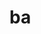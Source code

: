 # ba


<ul className="grid grid-cols-1 md:grid-cols-2 lg:grid-cols-3 xl:grid-cols-4 gap-4 -ml-6">
<ReferenceCard
    title="Bullbear"
    description="Gets bullbear sentiment for ticker [Source: stocktwits]."
    url="/sdk/reference/stocks/ba/bullbear"
    chevron={false}
/>
<ReferenceCard
    title="Cnews"
    description="Get news from a company. [Source: Finnhub]"
    url="/sdk/reference/stocks/ba/cnews"
    chevron={false}
/>
<ReferenceCard
    title="Getdd"
    description="Get due diligence posts from list of subreddits [Source: reddit]."
    url="/sdk/reference/stocks/ba/getdd"
    chevron={false}
/>
<ReferenceCard
    title="Headlines"
    description="Gets Sentiment analysis provided by FinBrain's API [Source: finbrain]."
    url="/sdk/reference/stocks/ba/headlines"
    chevron={false}
/>
<ReferenceCard
    title="Mentions"
    description="Get interest over time from google api [Source: google]."
    url="/sdk/reference/stocks/ba/mentions"
    chevron={false}
/>
<ReferenceCard
    title="Messages"
    description="Get last messages for a given ticker [Source: stocktwits]."
    url="/sdk/reference/stocks/ba/messages"
    chevron={false}
/>
<ReferenceCard
    title="Ns"
    description="Getting Onclusive Data. [Source: Invisage Platform]"
    url="/sdk/reference/stocks/ba/ns"
    chevron={false}
/>
<ReferenceCard
    title="Popular"
    description="Get popular tickers from list of subreddits [Source: reddit]."
    url="/sdk/reference/stocks/ba/popular"
    chevron={false}
/>
<ReferenceCard
    title="Queries"
    description="Get related queries from google api [Source: google]."
    url="/sdk/reference/stocks/ba/queries"
    chevron={false}
/>
<ReferenceCard
    title="Redditsent"
    description="Find posts related to a specific search term in Reddit."
    url="/sdk/reference/stocks/ba/redditsent"
    chevron={false}
/>
<ReferenceCard
    title="Regions"
    description="Get interest by region from google api [Source: google]."
    url="/sdk/reference/stocks/ba/regions"
    chevron={false}
/>
<ReferenceCard
    title="Rise"
    description="Get top rising related queries with this stock's query [Source: google]."
    url="/sdk/reference/stocks/ba/rise"
    chevron={false}
/>
<ReferenceCard
    title="Snews"
    description="Get headlines sentiment using VADER model over time. [Source: Finnhub]"
    url="/sdk/reference/stocks/ba/snews"
    chevron={false}
/>
<ReferenceCard
    title="Stalker"
    description="Gets messages from given user [Source: stocktwits]."
    url="/sdk/reference/stocks/ba/stalker"
    chevron={false}
/>
<ReferenceCard
    title="Text Sent"
    description="Find the sentiment of a post and related comments."
    url="/sdk/reference/stocks/ba/text_sent"
    chevron={false}
/>
<ReferenceCard
    title="Trending"
    description="Get trending tickers from stocktwits [Source: stocktwits]."
    url="/sdk/reference/stocks/ba/trending"
    chevron={false}
/>
<ReferenceCard
    title="Wsb"
    description="Get wsb posts [Source: reddit]."
    url="/sdk/reference/stocks/ba/wsb"
    chevron={false}
/>
</ul>
